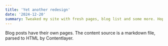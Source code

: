 ```yaml
---
title: 'Yet another redesign'
date: '2024-12-20'
summary: Tweaked my site with fresh pages, blog list and some more. Hope you like it!
---
```


Blog posts have their own pages. The content source is a markdown file, parsed to HTML by Contentlayer.
